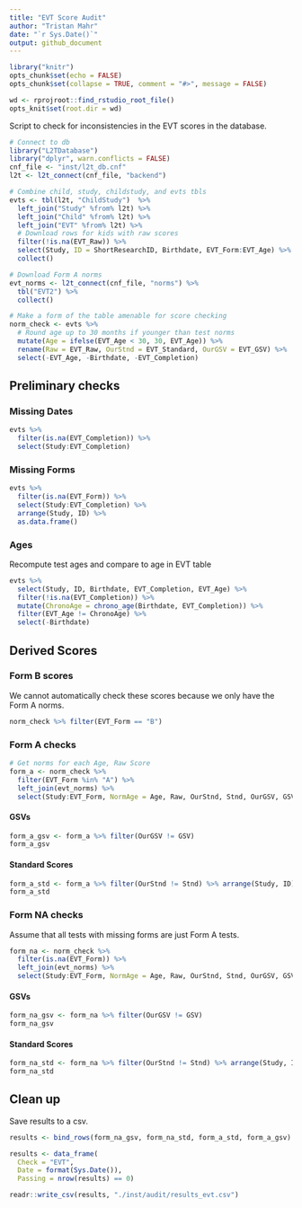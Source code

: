 ```yaml
---
title: "EVT Score Audit"
author: "Tristan Mahr"
date: "`r Sys.Date()`"
output: github_document
---
```


```r
library("knitr")
opts_chunk$set(echo = FALSE)
opts_chunk$set(collapse = TRUE, comment = "#>", message = FALSE)

wd <- rprojroot::find_rstudio_root_file()
opts_knit$set(root.dir = wd)
```

Script to check for inconsistencies in the EVT scores in the database.

```r
# Connect to db
library("L2TDatabase")
library("dplyr", warn.conflicts = FALSE)
cnf_file <- "inst/l2t_db.cnf"
l2t <- l2t_connect(cnf_file, "backend")
```

```r
# Combine child, study, childstudy, and evts tbls
evts <- tbl(l2t, "ChildStudy")  %>%
  left_join("Study" %from% l2t) %>%
  left_join("Child" %from% l2t) %>%
  left_join("EVT" %from% l2t) %>%
  # Download rows for kids with raw scores
  filter(!is.na(EVT_Raw)) %>%
  select(Study, ID = ShortResearchID, Birthdate, EVT_Form:EVT_Age) %>%
  collect()

# Download Form A norms
evt_norms <- l2t_connect(cnf_file, "norms") %>%
  tbl("EVT2") %>%
  collect()

# Make a form of the table amenable for score checking
norm_check <- evts %>%
  # Round age up to 30 months if younger than test norms
  mutate(Age = ifelse(EVT_Age < 30, 30, EVT_Age)) %>%
  rename(Raw = EVT_Raw, OurStnd = EVT_Standard, OurGSV = EVT_GSV) %>%
  select(-EVT_Age, -Birthdate, -EVT_Completion)
```



## Preliminary checks

### Missing Dates

```r
evts %>%
  filter(is.na(EVT_Completion)) %>%
  select(Study:EVT_Completion)
```


### Missing Forms

```r
evts %>%
  filter(is.na(EVT_Form)) %>%
  select(Study:EVT_Completion) %>%
  arrange(Study, ID) %>%
  as.data.frame()
```

### Ages

Recompute test ages and compare to age in EVT table

```r
evts %>%
  select(Study, ID, Birthdate, EVT_Completion, EVT_Age) %>%
  filter(!is.na(EVT_Completion)) %>%
  mutate(ChronoAge = chrono_age(Birthdate, EVT_Completion)) %>%
  filter(EVT_Age != ChronoAge) %>%
  select(-Birthdate)
```



## Derived Scores

### Form B scores

We cannot automatically check these scores because we only have the Form A
norms.

```r
norm_check %>% filter(EVT_Form == "B")
```

### Form A checks

```r
# Get norms for each Age, Raw Score
form_a <- norm_check %>%
  filter(EVT_Form %in% "A") %>%
  left_join(evt_norms) %>%
  select(Study:EVT_Form, NormAge = Age, Raw, OurStnd, Stnd, OurGSV, GSV)

```

#### GSVs

```r
form_a_gsv <- form_a %>% filter(OurGSV != GSV)
form_a_gsv
```

#### Standard Scores

```r
form_a_std <- form_a %>% filter(OurStnd != Stnd) %>% arrange(Study, ID)
form_a_std
```



### Form NA checks

Assume that all tests with missing forms are just Form A tests.

```r
form_na <- norm_check %>%
  filter(is.na(EVT_Form)) %>%
  left_join(evt_norms) %>%
  select(Study:EVT_Form, NormAge = Age, Raw, OurStnd, Stnd, OurGSV, GSV)
```

#### GSVs

```r
form_na_gsv <- form_na %>% filter(OurGSV != GSV)
form_na_gsv
```

#### Standard Scores

```r
form_na_std <- form_na %>% filter(OurStnd != Stnd) %>% arrange(Study, ID)
form_na_std
```



## Clean up

Save results to a csv.

```r
results <- bind_rows(form_na_gsv, form_na_std, form_a_std, form_a_gsv)

results <- data_frame(
  Check = "EVT",
  Date = format(Sys.Date()),
  Passing = nrow(results) == 0)

readr::write_csv(results, "./inst/audit/results_evt.csv")
```
